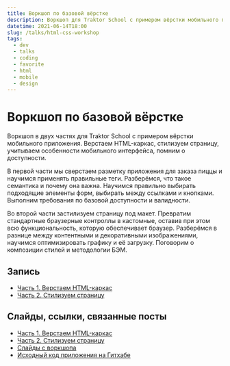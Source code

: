 ```yaml
---
title: Воркшоп по базовой вёрстке
description: Воркшоп для Traktor School с примером вёрстки мобильного приложения. Верстаем HTML-каркас, стилизуем страницу, учитываем особенности мобильного интерфейса, помним о доступности.
datetime: 2021-06-14T18:00
slug: /talks/html-css-workshop
tags:
  - dev
  - talks
  - coding
  - favorite
  - html
  - mobile
  - design
---
```


# Воркшоп по базовой вёрстке

Воркшоп в двух частях для Traktor School с примером вёрстки мобильного приложения. Верстаем HTML-каркас, стилизуем страницу, учитываем особенности мобильного интерфейса, помним о доступности.

В первой части мы сверстаем разметку приложения для заказа пиццы и научимся применять правильные теги. Разберёмся, что такое семантика и почему она важна. Научимся правильно выбирать подходящие элементы форм, выбирать между ссылками и кнопками. Выполним требования по базовой доступности и валидности.

Во второй части застилизуем страницу под макет. Превратим стандартные браузерные контроллы в кастомные, оставив при этом всю функциональность, которую обеспечивает браузер. Разберёмся в разнице между контентными и декоративными изображениями, научимся оптимизировать графику и её загрузку. Поговорим о композиции стилей и методологии БЭМ.

## Запись

- [Часть 1. Верстаем HTML-каркас](https://youtu.be/kbG5LjDmbEI)
- [Часть 2. Стилизуем страницу](https://youtu.be/ZqLgzJ-8iGo)

## Слайды, ссылки, связанные посты

- [Часть 1. Верстаем HTML-каркас](https://youtu.be/kbG5LjDmbEI)
- [Часть 2. Стилизуем страницу](https://youtu.be/ZqLgzJ-8iGo)
- [Слайды с воркшопа](https://bespoyasov.ru/slides/html-css-workshop/)
- [Исходный код приложения на Гитхабе](https://github.com/bespoyasov/traktor-html-css-workshop)
